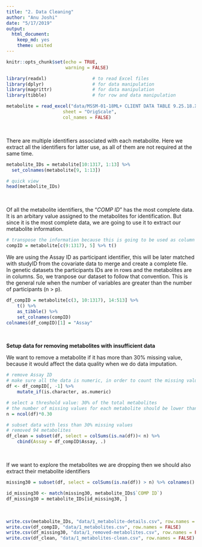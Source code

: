 ```yaml
---
title: "2. Data Cleaning"
author: "Anu Joshi"
date: "5/17/2019"
output:
  html_document:
    keep_md: yes
    theme: united
---
```


```r
knitr::opts_chunk$set(echo = TRUE, 
                      warning = FALSE)
```

```r
library(readxl)                 # to read Excel files
library(dplyr)                  # for data manipulation
library(magrittr)               # for data manipulation
library(tibble)                 # for row and data manipulation
```

```r
metabolite = read_excel("data/MSSM-01-18ML+ CLIENT DATA TABLE 9.25.18.XLSX", 
                     sheet = "OrigScale", 
                     col_names = FALSE)
```
<br>

There are multiple identifiers associated with each metabolite. Here we extract all the identifiers for latter use, as all of them are not required at the same time. 
```r
metabolite_IDs = metabolite[10:1317, 1:13] %>%
  set_colnames(metabolite[9, 1:13])

# quick view
head(metabolite_IDs)
```
<br>

Of all the metabolite identifiers, the "_COMP ID_" has the most complete data. It is an arbitary value assigned to the metabolites for identification. But since it is the most complete data, we are going to use it to extract our metabolite information. 
```r
# transpose the information because this is going to be used as column names
compID = metabolite[c(9:1317), 5] %>% t()
```


We are using the Assay ID as participant identifier, this will be later matched with studyID from the covariate data to merge and create a complete file.    
In genetic datasets the participants IDs are in rows and the metabolites are in columns. So, we tranpose our dataset to follow that convention. This is the general rule when the number of variables are greater than the number of participants (n > p).  
```r
df_compID = metabolite[c(3, 10:1317), 14:513] %>%
    t() %>%
    as_tibble() %>%
    set_colnames(compID)
colnames(df_compID)[1] = "Assay"
```
<br>

**Setup data for removing metabolites with insufficient data**

We want to remove a metabolite if it has more than 30% missing value, because it would affect the data quality when we do data imputation. 
```r
# remove Assay ID
# make sure all the data is numeric, in order to count the missing values
df <- df_compID[, -1] %>%
    mutate_if(is.character, as.numeric) 

# select a threshold value: 30% of the total metabolites
# the number of missing values for each metabolite should be lower than the 30% threshold
n = ncol(df)*0.30

# subset data with less than 30% missing values
# removed 94 metabolites
df_clean = subset(df, select = colSums(is.na(df))< n) %>%
    cbind(Assay = df_compID$Assay, .)
```
<br>

If we want to explore the metabolites we are dropping then we should also extract their metabolite identifiers
```r
missing30 = subset(df, select = colSums(is.na(df)) > n) %>% colnames()

id_missing30 <- match(missing30, metabolite_IDs$`COMP ID`)
df_missing30 = metabolite_IDs[id_missing30, ]
```
<br>

```r
write.csv(metabolite_IDs, "data/1_metabolite-details.csv", row.names = FALSE)
write.csv(df_compID, "data/1_metabolites.csv", row.names = FALSE)
write.csv(df_missing30, "data/1_removed-metabolites.csv", row.names = FALSE)
write.csv(df_clean, "data/1_metabolites-clean.csv", row.names = FALSE)
```